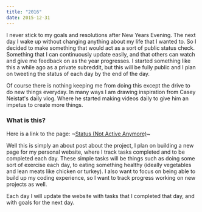 ```yaml
---
title: "2016"
date: 2015-12-31
---
```




I never stick to my goals and resolutions after New Years Evening. The next day I wake up without changing anything about my life that I wanted to. So I decided to make something that would act as a sort of public status check. Something that I can continuously update easily, and that others can watch and give me feedback on as the year progresses. I started something like this a while ago as a private subreddit, but this will be fully public and I plan on tweeting the status of each day by the end of the day.

Of course there is nothing keeping me from doing this except the drive to do new things everyday. In many ways I am drawing inspiration from Casey Neistat's daily vlog. Where he started making videos daily to give him an impetus to create more things.

### What is this?

Here is a link to the page: ~[Status (Not Active Anymore)](http://matthamlin.me/status.html)~

Well this is simply an about post about the project, I plan on building a new page for my personal website, where I track tasks completed and to be completed each day. These simple tasks will be things such as doing some sort of exercise each day, to eating something healthy (ideally vegetables and lean meats like chicken or turkey). I also want to focus on being able to build up my coding experience, so I want to track progress working on new projects as well.

Each day I will update the website with tasks that I completed that day, and with goals for the next day.
